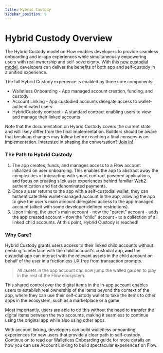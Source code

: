 ```yaml
---
title: Hybrid Custody 
sidebar_position: 9
---
```


# Hybrid Custody Overview

The Hybrid Custody model on Flow enables developers to provide seamless onboarding and in-app experiences while
simultaneously empowering users with real ownership and self-sovereignty. With this [new custodial
model](https://forum.onflow.org/t/hybrid-custody/4016), developers can deliver the benefits of both app and self-custody
in a unified experience.

The full Hybrid Custody experience is enabled by three core components:
- Walletless Onboarding - App managed account creation, funding, and custody
- Account Linking - App custodied accounts delegate access to wallet-authenticated users
- HybridCustody contract - A standard contract enabling users to view and manage their linked accounts


<Callout type="warning">

Note that the documentation on Hybrid Custody covers the current state and will likely differ from the final
implementation. Builders should be aware that breaking changes may follow before reaching a final consensus on
implementation. Interested in shaping the conversation? [Join in!](https://github.com/onflow/flips/pull/72)

</Callout>

### The Path to Hybrid Custody

1. The app creates, funds, and manages access to a Flow account initialized on user onboarding. This enables the app to
   abstract away the complexities of interacting with smart contract powered applications, and focus on creating slick
   user experiences behind familiar Web2 authentication and fiat denominated payments.
1. Once a user returns to the app with a self-custodial wallet, they can authenticate their wallet-managed account in
   the app, allowing the app to give the user's main account delegated access to the app managed account (albeit with
   some developer-defined restrictions).
1. Upon linking, the user's main account - now the "parent" account - adds the app created account - now the "child"
   account - to a collection of all linked child accounts. At this point, Hybrid Custody is reached!

### Why Care?

Hybrid Custody grants users access to their linked child accounts without needing to interface with the child account's
custodial app, **and** the custodial app can interact with the relevant assets in the child account on behalf of the
user in a frictionless UX free from transaction prompts.

> All assets in the app account can now jump the walled garden to play in the rest of the Flow ecosystem.

This shared control over the digital items in the in-app account enables users to establish real ownership of the items
beyond the context of the app, where they can use their self-custody wallet to take the items to other apps in the
ecosystem, such as a marketplace or a game.

Most importantly, users are able to do this without the need to transfer the digital items between the two accounts,
making it seamless to continue using the original app while also using other apps.

With account linking, developers can build walletless onboarding experiences for new users that provide a clear path to
self-custody. Continue on to read our Walletless Onboarding guide for more details on how you can use Account Linking to
build spectacular experiences on Flow.